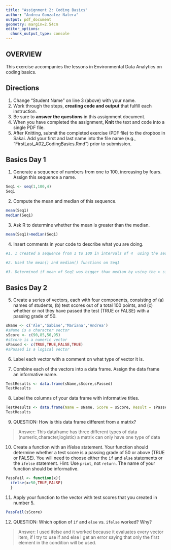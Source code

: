 ```yaml
---
title: "Assignment 2: Coding Basics"
author: "Andrea Gonzalez Natera"
output: pdf_document
geometry: margin=2.54cm
editor_options: 
  chunk_output_type: console
---
```


## OVERVIEW

This exercise accompanies the lessons in Environmental Data Analytics on coding basics. 

## Directions
1. Change "Student Name" on line 3 (above) with your name.
2. Work through the steps, **creating code and output** that fulfill each instruction.
3. Be sure to **answer the questions** in this assignment document.
4. When you have completed the assignment, **Knit** the text and code into a single PDF file.
5. After Knitting, submit the completed exercise (PDF file) to the dropbox in Sakai. Add your first and last name into the file name (e.g., "FirstLast_A02_CodingBasics.Rmd") prior to submission.



## Basics Day 1

1. Generate a sequence of numbers from one to 100, increasing by fours. Assign this sequence a name.
```r
Seq1 <- seq(1,100,4)
Seq1
```


2. Compute the mean and median of this sequence. 
```r
mean(Seq1)
median(Seq1)
```

3. Ask R to determine whether the mean is greater than the median. 
``` R
mean(Seq1)>median(Seq1)
```

4. Insert comments in your code to describe what you are doing.

```r
#1. I created a sequence from 1 to 100 in intervals of 4  using the seq() function and called this Seq1

#2. Used the mean() and median() functions on Seq1 

#3. Determined if mean of Seq1 was bigger than median by using the > sign

```

## Basics Day 2

5. Create a series of vectors, each with four components, consisting of (a) names of students, (b) test scores out of a total 100 points, and (c) whether or not they have passed the test (TRUE or FALSE) with a passing grade of 50.
``` R
sName <- c('Ale','Sabine','Mariana','Andrea')
#sName is a character vector
sScore <- c(90,85,50,95)
#sScore is a numeric vector
sPassed <- c(TRUE,TRUE,FALSE,TRUE)
#sPassed is a logical vector

```

6. Label each vector with a comment on what type of vector it is.

7. Combine each of the vectors into a data frame. Assign the data frame an informative name.
```R
TestResults <- data.frame(sName,sScore,sPassed)
TestResults
```
8. Label the columns of your data frame with informative titles.

```r
TestResults <- data.frame(Name = sName, Score = sScore, Result = sPassed)
TestResults
```

9. QUESTION: How is this data frame different from a matrix?

> Answer: This dataframe has three different types of data (numeric,character,logistic) a matrix can only have one type of data

10. Create a function with an if/else statement. Your function should determine whether a test score is a passing grade of 50 or above (TRUE or FALSE). You will need to choose either the `if` and `else` statements or the `ifelse` statement. Hint: Use `print`, not `return`. The name of your function should be informative.
```R
PassFail <- function(x){
  ifelse(x>50,TRUE,FALSE)
  }

```

11. Apply your function to the vector with test scores that you created in number 5. 

```r
PassFail(sScore)
```

12. QUESTION: Which option of `if` and `else` vs. `ifelse` worked? Why?

> Answer: I used ifelse and it worked because it evaluates every vector item, if I try to use if and else I get an error saying that only the first element in the condition will be used. 
